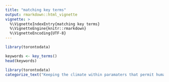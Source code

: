 ```yaml
---
title: "matching key terms"
output: rmarkdown::html_vignette
vignette: >
  %\VignetteIndexEntry{matching key terms}
  %\VignetteEngine{knitr::rmarkdown}
  %\VignetteEncoding{UTF-8}
---
```


```r
library(torontodata)
```


```r
keywords <- key_terms()
head(keywords)
```

```r
library(torontodata)
categorize_text("Keeping the climate within paramaters that permit human life is a hell of a lot easier than terraforming Mars, a planet that has no magnetosphere, no water and no air")
```

